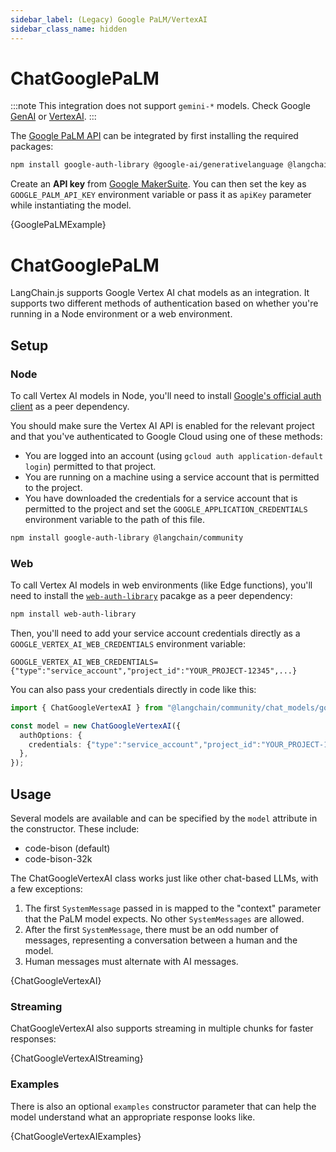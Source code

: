 ```yaml
---
sidebar_label: (Legacy) Google PaLM/VertexAI
sidebar_class_name: hidden
---
```



# ChatGooglePaLM

:::note
This integration does not support `gemini-*` models. Check Google [GenAI](/docs/integrations/chat/google_generativeai) or [VertexAI](/docs/integrations/chat/google_vertex_ai).
:::

The [Google PaLM API](https://developers.generativeai.google/products/palm) can be integrated by first
installing the required packages:


<IntegrationInstallTooltip></IntegrationInstallTooltip>

```bash npm2yarn
npm install google-auth-library @google-ai/generativelanguage @langchain/community
```

Create an **API key** from [Google MakerSuite](https://makersuite.google.com/app/apikey). You can then set
the key as `GOOGLE_PALM_API_KEY` environment variable or pass it as `apiKey` parameter while instantiating
the model.


<CodeBlock language="typescript">{GooglePaLMExample}</CodeBlock>

# ChatGooglePaLM

LangChain.js supports Google Vertex AI chat models as an integration.
It supports two different methods of authentication based on whether you're running
in a Node environment or a web environment.

## Setup

### Node

To call Vertex AI models in Node, you'll need to install [Google's official auth client](https://www.npmjs.com/package/google-auth-library) as a peer dependency.

You should make sure the Vertex AI API is
enabled for the relevant project and that you've authenticated to
Google Cloud using one of these methods:

- You are logged into an account (using `gcloud auth application-default login`)
  permitted to that project.
- You are running on a machine using a service account that is permitted
  to the project.
- You have downloaded the credentials for a service account that is permitted
  to the project and set the `GOOGLE_APPLICATION_CREDENTIALS` environment
  variable to the path of this file.

<IntegrationInstallTooltip></IntegrationInstallTooltip>

```bash npm2yarn
npm install google-auth-library @langchain/community
```

### Web

To call Vertex AI models in web environments (like Edge functions), you'll need to install
the [`web-auth-library`](https://github.com/kriasoft/web-auth-library) pacakge as a peer dependency:

```bash npm2yarn
npm install web-auth-library
```

Then, you'll need to add your service account credentials directly as a `GOOGLE_VERTEX_AI_WEB_CREDENTIALS` environment variable:

```
GOOGLE_VERTEX_AI_WEB_CREDENTIALS={"type":"service_account","project_id":"YOUR_PROJECT-12345",...}
```

You can also pass your credentials directly in code like this:

```typescript
import { ChatGoogleVertexAI } from "@langchain/community/chat_models/googlevertexai";

const model = new ChatGoogleVertexAI({
  authOptions: {
    credentials: {"type":"service_account","project_id":"YOUR_PROJECT-12345",...},
  },
});
```

## Usage

Several models are available and can be specified by the `model` attribute
in the constructor. These include:

- code-bison (default)
- code-bison-32k

The ChatGoogleVertexAI class works just like other chat-based LLMs,
with a few exceptions:

1. The first `SystemMessage` passed in is mapped to the "context" parameter that the PaLM model expects.
   No other `SystemMessages` are allowed.
2. After the first `SystemMessage`, there must be an odd number of messages, representing a conversation between a human and the model.
3. Human messages must alternate with AI messages.


<CodeBlock language="typescript">{ChatGoogleVertexAI}</CodeBlock>

### Streaming

ChatGoogleVertexAI also supports streaming in multiple chunks for faster responses:


<CodeBlock language="typescript">{ChatGoogleVertexAIStreaming}</CodeBlock>

### Examples

There is also an optional `examples` constructor parameter that can help the model understand what an appropriate response
looks like.


<CodeBlock language="typescript">{ChatGoogleVertexAIExamples}</CodeBlock>
